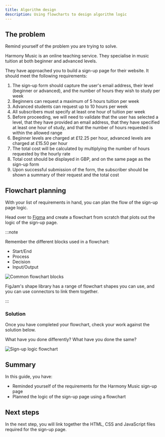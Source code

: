 ```yaml
---
title: Algorithm design
description: Using flowcharts to design algorithm logic
---
```



## The problem

Remind yourself of the problem you are trying to solve.

Harmony Music is an online teaching service. They specialise in music tuition at both beginner and advanced levels.

They have approached you to build a sign-up page for their website. It should meet the following requirements:

<Card title="Harmony Music Sign-up Page">

1. The sign-up form should capture the user's email address, their level (beginner or advanced), and the number of hours they wish to study per week
2. Beginners can request a maximum of 5 hours tuition per week
3. Advanced students can request up to 10 hours per week
4. All subscribers must specify at least one hour of tuition per week
5. Before proceeding, we will need to validate that the user has selected a level, that they have provided an email address, that they have specified at least one hour of study, and that the number of hours requested is within the allowed range
6. Beginner levels are charged at £12.25 per hour, advanced levels are charged at £15.50 per hour
7. The total cost will be calculated by multiplying the number of hours requested by the hourly rate
8. Total cost should be displayed in GBP, and on the same page as the sign-up form
9. Upon successful submission of the form, the subscriber should be shown a summary of their request and the total cost

</Card>

## Flowchart planning

With your list of requirements in hand, you can plan the flow of the sign-up page logic.

Head over to [Figma](https://www.figma.com) and create a flowchart from scratch that plots out the logic of the sign-up page.

:::note

Remember the different blocks used in a flowchart:

- Start/End
- Process
- Decision
- Input/Output

![Common flowchart blocks](src/assets/png/programming/flow-chart-blocks.png)

FigJam's shape library has a range of flowchart shapes you can use, and you can use connectors to link them together.

:::

### Solution

Once you have completed your flowchart, check your work against the solution below.

What have you done differently? What have you done the same?

<MonsterReveal title="Sign-up logic">

![Sign-up logic flowchart](src/assets/png/programming/harmony-sign-up-logic.png)

</MonsterReveal>

## Summary

In this guide, you have:

- Reminded yourself of the requirements for the Harmony Music sign-up page
- Planned the logic of the sign-up page using a flowchart

## Next steps

In the next step, you will link together the HTML, CSS and JavaScript files required for the sign-up page.